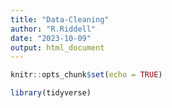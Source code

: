 ```yaml
---
title: "Data-Cleaning"
author: "R.Riddell"
date: "2023-10-09"
output: html_document
---
```


```r
knitr::opts_chunk$set(echo = TRUE)
```

```r
library(tidyverse)
```

```r

```

```r

```

